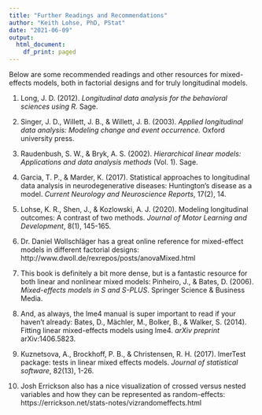 ```yaml
---
title: "Further Readings and Recommendations"
author: "Keith Lohse, PhD, PStat"
date: "2021-06-09"
output:
  html_document:
    df_print: paged
---
```


Below are some recommended readings and other resources for mixed-effects models, 
both in factorial designs and for truly longitudinal models.
 
  1. Long, J. D. (2012). *Longitudinal data analysis for the behavioral sciences using R.* Sage.
  
  2. Singer, J. D., Willett, J. B., & Willett, J. B. (2003). *Applied longitudinal data analysis: Modeling change and event occurrence.* Oxford university press.
 
  3. Raudenbush, S. W., & Bryk, A. S. (2002). *Hierarchical linear models: Applications and data analysis methods* (Vol. 1). Sage.
 
  4. Garcia, T. P., & Marder, K. (2017). Statistical approaches to longitudinal data analysis in neurodegenerative diseases: Huntington’s disease as a model. *Current Neurology and Neuroscience Reports*, 17(2), 14.
 
  5. Lohse, K. R., Shen, J., & Kozlowski, A. J. (2020). Modeling longitudinal outcomes: A contrast of two methods. *Journal of Motor Learning and Development*, 8(1), 145-165.
  
  6. Dr. Daniel Wollschläger has a great online reference for mixed-effect models in different factorial designs: http://www.dwoll.de/rexrepos/posts/anovaMixed.html 
  
  7. This book is definitely a bit more dense, but is a fantastic resource for both linear and nonlinear mixed models: Pinheiro, J., & Bates, D. (2006). *Mixed-effects models in S and S-PLUS*. Springer Science & Business Media.
  
  8. And, as always, the lme4 manual is super important to read if your haven't already: Bates, D., Mächler, M., Bolker, B., & Walker, S. (2014). Fitting linear mixed-effects models using lme4. *arXiv preprint* arXiv:1406.5823.
  
  9. Kuznetsova, A., Brockhoff, P. B., & Christensen, R. H. (2017). lmerTest package: tests in linear mixed effects models. *Journal of statistical software*, 82(13), 1-26.
  
  10. Josh Errickson also has a nice visualization of crossed versus nested variables and how they can be represented as random-effects: https://errickson.net/stats-notes/vizrandomeffects.html 
